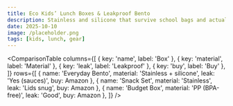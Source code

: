 ```yaml
---
title: Eco Kids’ Lunch Boxes & Leakproof Bento
description: Stainless and silicone that survive school bags and actual use.
date: 2025-10-10
image: /placeholder.png
tags: [kids, lunch, gear]
---
```


<ComparisonTable
  columns={[
    { key: 'name', label: 'Box' },
    { key: 'material', label: 'Material' },
    { key: 'leak', label: 'Leakproof' },
    { key: 'buy', label: 'Buy' },
  ]}
  rows={[
    { name: 'Everyday Bento', material: 'Stainless + silicone', leak: 'Yes (sauces)', buy: <AmazonLink asin="B07PGL2N7J">Amazon</AmazonLink> },
    { name: 'Snack Set', material: 'Stainless', leak: 'Lids snug', buy: <AmazonLink asin="B07PGL2N7J">Amazon</AmazonLink> },
    { name: 'Budget Box', material: 'PP (BPA-free)', leak: 'Good', buy: <AmazonLink asin="B07PGL2N7J">Amazon</AmazonLink> },
  ]}
/>
